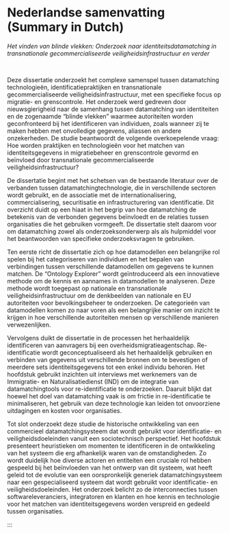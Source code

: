 # Nederlandse samenvatting (Summary in Dutch) {.unnumbered .unlisted}

\addcontentsline{toc}{part}{Summary in Dutch}
\chaptermark{Summary in Dutch}

<!-- ::: {lang=nl} -->

_Het vinden van blinde vlekken: Onderzoek naar identiteitsdatamatching in transnationale gecommercialiseerde veiligheidsinfrastructuur en verder_

\bigskip
<br>

Deze dissertatie onderzoekt het complexe samenspel tussen datamatching technologieën, identificatiepraktijken en transnationale gecommercialiseerde veiligheidsinfrastructuur, met een specifieke focus op migratie- en grenscontrole. Het onderzoek werd gedreven door nieuwsgierigheid naar de samenhang tussen datamatching van identiteiten en de zogenaamde "blinde vlekken" waarmee autoriteiten worden geconfronteerd bij het identificeren van individuen, zoals wanneer zij te maken hebben met onvolledige gegevens, aliassen en andere onzekerheden. De studie beantwoordt de volgende overkoepelende vraag: Hoe worden praktijken en technologieën voor het matchen van identiteitsgegevens in migratiebeheer en grenscontrole gevormd en beïnvloed door transnationale gecommercialiseerde veiligheidsinfrastructuur?

De dissertatie begint met het schetsen van de bestaande literatuur over de verbanden tussen datamatchingtechnologie, die in verschillende sectoren wordt gebruikt, en de associatie met de internationalisering, commercialisering, securitisatie en infrastructurering van identificatie. Dit overzicht duidt op een hiaat in het begrip van hoe datamatching de betekenis van de verbonden gegevens beïnvloedt en de relaties tussen organisaties die het gebruiken vormgeeft. De dissertatie stelt daarom voor om datamatching zowel als onderzoeksonderwerp als als hulpmiddel voor het beantwoorden van specifieke onderzoeksvragen te gebruiken.

Ten eerste richt de dissertatie zich op hoe datamodellen een belangrijke rol spelen bij het categoriseren van individuen en het bepalen van verbindingen tussen verschillende datamodellen om gegevens te kunnen matchen. De "Ontology Explorer" wordt geïntroduceerd als een innovatieve methode om de kennis en aannames in datamodellen te analyseren. Deze methode wordt toegepast op nationale en transnationale veiligheidsinfrastructuur om de denkbeelden van nationale en EU autoriteiten voor bevolkingsbeheer te onderzoeken. De categorieën van datamodellen komen zo naar voren als een belangrijke manier om inzicht te krijgen in hoe verschillende autoriteiten mensen op verschillende manieren verwezenlijken.

Vervolgens duikt de dissertatie in de processen het herhaaldelijk identificeren van aanvragers bij een overheidsmigratieagentschap. Re-identificatie wordt geconceptualiseerd als het herhaaldelijk gebruiken en verbinden van gegevens uit verschillende bronnen om te bevestigen of meerdere sets identiteitsgegevens tot een enkel individu behoren. Het hoofdstuk gebruikt inzichten uit interviews met werknemers van de Immigratie- en Naturalisatiedienst (IND) om de integratie van datamatchingtools voor re-identificatie te onderzoeken. Daaruit blijkt dat hoewel het doel van datamatching vaak is om frictie in re-identificatie te minimaliseren, het gebruik van deze technologie kan leiden tot onvoorziene uitdagingen en kosten voor organisaties.

Tot slot onderzoekt deze studie de historische ontwikkeling van een commercieel datamatchingsysteem dat wordt gebruikt voor identificatie- en veiligheidsdoeleinden vanuit een sociotechnisch perspectief. Het hoofdstuk presenteert heuristieken om momenten te identificeren in de ontwikkeling van het systeem die erg afhankelijk waren van de omstandigheden. Zo wordt duidelijk hoe diverse actoren en entiteiten een cruciale rol hebben gespeeld bij het beïnvloeden van het ontwerp van dit systeem, wat heeft geleid tot de evolutie van een oorspronkelijk generiek datamatchingsysteem naar een gespecialiseerd systeem dat wordt gebruikt voor identificatie- en veiligheidsdoeleinden. Het onderzoek belicht zo de interconnecties tussen softwareleveranciers, integratoren en klanten en hoe kennis en technologie voor het matchen van identiteitsgegevens worden verspreid en gedeeld tussen organisaties.

:::
